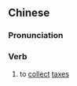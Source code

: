 {{also|收税}}
==Chinese==
{{zh-forms|s=收税}}

===Pronunciation===
{{zh-pron
|m=shōushuì
|c=sau1 seoi3
|cat=v
}}

===Verb===
{{zh-verb}}

# to [[collect]] [[tax|taxes]]